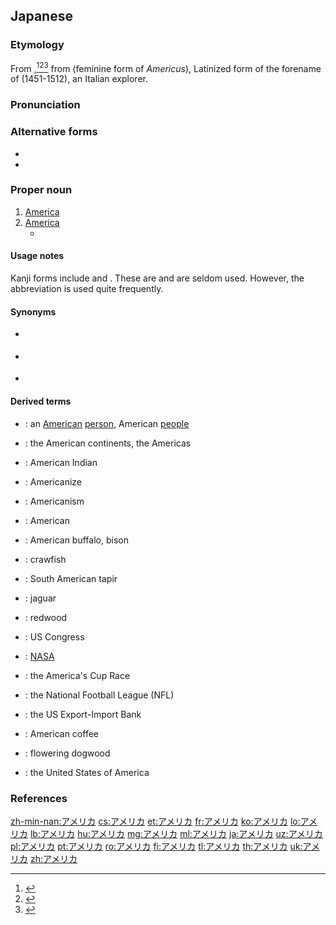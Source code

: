 ==Japanese==
{{wikipedia|lang=ja}}

===Etymology===
From {{etyl|en|ja|sort=あめりか}} {{m|en|America}},<ref name="KDJ">{{R:Kokugo Dai Jiten}}</ref><ref name="DJR">{{R:Daijirin}}</ref><ref name="SMK5">{{R:Shinmeikai5}}</ref> from {{etyl|la|ja|sort=あめりか}} {{m|la|America}} (feminine form of ''Americus''), Latinized form of the forename of {{w|Amerigo Vespucci}} (1451-1512), an Italian explorer.

===Pronunciation===
{{ja-pron|acc=0|acc_ref=NHK}}

===Alternative forms===
* {{l|ja|亜米利加}}
* {{l|ja|亜墨利加}}

===Proper noun===
{{ja-pos|proper|sort=あめりか}}

# [[America]] {{gloss|the [[Americas]]}}
# [[America]] {{gloss|the [[US]]}}
#* {{quote-book|author={{w|Motohiro Katou}}|title={{w|Q.E.D. 証明終了|{{ruby|{{lang|ja|Q.E.D. [証](しょう)[明](めい)[終](しゅう)[了](りょう)}}}}|lang=ja}}|trans-title={{w|Q.E.D. (manga)|Q.E.D. Quod Erat Demonstrandum}}|location=Tokyo|publisher=Kodansha|date=September 16 1999|isbn=4-06-333696-4|volume=4|page=90|passage={{ja-usex|その度に'''アメリカ'''が出てって爆%弾%落とせってのか？|^その たび に '''^アメリカ''' が でてって ばく%だん% おとせって の か？|You think '''America''' should butt in and go drop some bombs every time?}}<br>{{ja-usex|当たり前さ‼　それが〝世%界の警%察〞たる'''アメリカ'''の役%目だろ‼|^あたりまえ さ‼　^それ が 〝せ%かい の けい%さつ〞 たる '''^アメリカ''' の やく%め だろ‼|Well, duh!! '''America''' is the "world police" after all!!}}|chapter={{ruby|{{lang|ja|ヤコブの[階](たい)[段](だん)}}}}|trans-chapter=Jacob's Ladder|language=Japanese}}

====Usage notes====
Kanji forms include {{l|ja|亜米利加}} and {{l|ja|亜墨利加}}. These are {{ateji|sort=あめりか}} and are seldom used. However, the abbreviation {{m|ja|米|tr=Bei}} is used quite frequently.

====Synonyms====
* {{sense|United States}} {{ja-r|米国|^べいこく}}
* {{sense|The United States of America}} {{ja-r|アメリカ合%衆%国|^アメリカ ^がっ%しゅう%こく}}
* {{sense|the Americas; US}} {{ja-r|米|^べい}} {{qualifier|abbreviation}}

====Derived terms====
{{der-top}}
* {{ja-r|アメリカ人|^アメリカ-じん}}: an [[American]] [[person]], American [[people]]
* {{ja-r|アメリカ大陸|^アメリカ たいりく}}: the American continents, the Americas
* {{ja-r|アメリカインディアン|caps=1}}: American Indian
* {{ja-r|アメリカナイズ|caps=1}}: Americanize
* {{ja-r|アメリカニズム|caps=1}}: Americanism
* {{ja-r|アメリカン|caps=1}}: American
* {{ja-r|アメリカ野牛|^アメリカ やぎゅう}}: American buffalo, bison
* {{ja-r|アメリカ蝲蛄|^アメリカ ざりがに}}: crawfish
* {{ja-r|アメリカ貘|^アメリカ ばく}}: South American tapir
* {{ja-r|アメリカ豹|^アメリカ ひょう}}: jaguar
* {{ja-r|アメリカ鼠子|^アメリカ ねずこ}}: redwood
* {{ja-r|アメリカ連邦議会|^アメリカ ^れんぽう ^ぎかい}}: US Congress
* {{ja-r|アメリカ航空宇宙局||^アメリカ ^こうくう ^うちゅうきょく}}: [[NASA]]
* {{ja-r|アメリカズカップレース||^アメリカズ ^カップ ^レース}}: the America's Cup Race
* {{ja-r|アメリカプロフットボールリーグ||^アメリカ ^フットボール ^リーグ}}: the National Football League (NFL)
* {{ja-r|アメリカ輸出入銀行||^アメリカ ^ゆしゅつにゅう ^ぎんこう}}: the US Export-Import Bank
* {{ja-r|アメリカンコーヒー||^アメリカン コーヒー}}: American coffee
* {{ja-r|アメリカ山法師|^アメリカ やまぼうし}}: flowering dogwood
* {{ja-r|アメリカ合%衆%国|^アメリカ ^がっ%しゅう%こく}}: the United States of America
{{der-bottom}}

===References===
<references/>

{{catlangcode|ja|sort=あめりか|America|Continents|United States of America|Countries of North America}}

[[zh-min-nan:アメリカ]]
[[cs:アメリカ]]
[[et:アメリカ]]
[[fr:アメリカ]]
[[ko:アメリカ]]
[[lo:アメリカ]]
[[lb:アメリカ]]
[[hu:アメリカ]]
[[mg:アメリカ]]
[[ml:アメリカ]]
[[ja:アメリカ]]
[[uz:アメリカ]]
[[pl:アメリカ]]
[[pt:アメリカ]]
[[ro:アメリカ]]
[[fi:アメリカ]]
[[tl:アメリカ]]
[[th:アメリカ]]
[[uk:アメリカ]]
[[zh:アメリカ]]